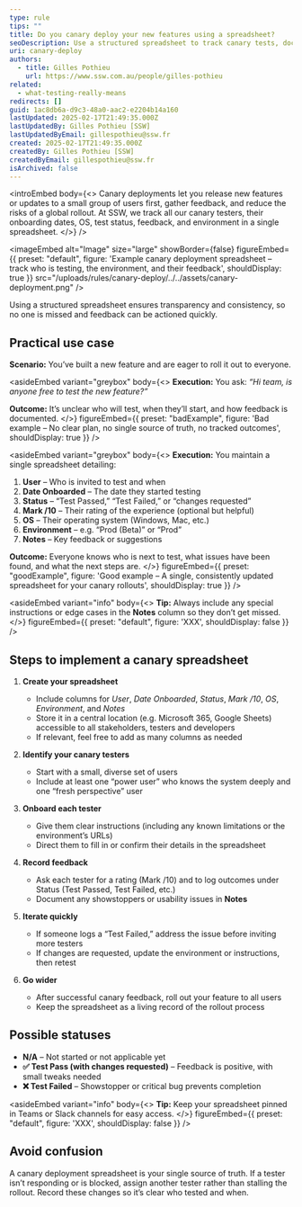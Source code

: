 ```yaml
---
type: rule
tips: ""
title: Do you canary deploy your new features using a spreadsheet?
seoDescription: Use a structured spreadsheet to track canary tests, document user feedback, and ensure a gradual and controlled rollout of new features.
uri: canary-deploy
authors:
  - title: Gilles Pothieu
    url: https://www.ssw.com.au/people/gilles-pothieu
related:
  - what-testing-really-means
redirects: []
guid: 1ac8db6a-d9c3-48a0-aac2-e2204b14a160
lastUpdated: 2025-02-17T21:49:35.000Z
lastUpdatedBy: Gilles Pothieu [SSW]
lastUpdatedByEmail: gillespothieu@ssw.fr
created: 2025-02-17T21:49:35.000Z
createdBy: Gilles Pothieu [SSW]
createdByEmail: gillespothieu@ssw.fr
isArchived: false
---
```


<introEmbed
  body={<>
Canary deployments let you release new features or updates to a small group of users first, gather feedback, and reduce the risks of a global rollout. At SSW, we track all our canary testers, their onboarding dates, OS, test status, feedback, and environment in a single spreadsheet.
  </>}
/>

<imageEmbed
  alt="Image"
  size="large"
  showBorder={false}
  figureEmbed={{
    preset: "default",
    figure: 'Example canary deployment spreadsheet – track who is testing, the environment, and their feedback',
    shouldDisplay: true
  }}
  src="/uploads/rules/canary-deploy/../../assets/canary-deployment.png"
/>

Using a structured spreadsheet ensures transparency and consistency, so no one is missed and feedback can be actioned quickly.

## Practical use case

**Scenario:** You’ve built a new feature and are eager to roll it out to everyone.

<asideEmbed
  variant="greybox"
  body={<>
    **Execution:** You ask: _“Hi team, is anyone free to test the new feature?”_

**Outcome:** It’s unclear who will test, when they’ll start, and how feedback is documented.
  </>}
  figureEmbed={{
    preset: "badExample",
    figure: 'Bad example – No clear plan, no single source of truth, no tracked outcomes',
    shouldDisplay: true
  }}
/>

<asideEmbed
  variant="greybox"
  body={<>
    **Execution:** You maintain a single spreadsheet detailing:

1. **User** – Who is invited to test and when
2. **Date Onboarded** – The date they started testing
3. **Status** – “Test Passed,” “Test Failed,” or “changes requested”
4. **Mark /10** – Their rating of the experience (optional but helpful)
5. **OS** – Their operating system (Windows, Mac, etc.)
6. **Environment** – e.g. “Prod (Beta)” or “Prod”
7. **Notes** – Key feedback or suggestions

**Outcome:** Everyone knows who is next to test, what issues have been found, and what the next steps are.
  </>}
  figureEmbed={{
    preset: "goodExample",
    figure: 'Good example – A single, consistently updated spreadsheet for your canary rollouts',
    shouldDisplay: true
  }}
/>

<asideEmbed
  variant="info"
  body={<>
    **Tip:** Always include any special instructions or edge cases in the **Notes** column so they don’t get missed.
  </>}
  figureEmbed={{
    preset: "default",
    figure: 'XXX',
    shouldDisplay: false
  }}
/>

## Steps to implement a canary spreadsheet

1. **Create your spreadsheet**

   * Include columns for *User*, *Date Onboarded*, *Status*, *Mark /10*, *OS*, *Environment*, and *Notes*
   * Store it in a central location (e.g. Microsoft 365, Google Sheets) accessible to all stakeholders, testers and developers
   * If relevant, feel free to add as many columns as needed

2. **Identify your canary testers**

   * Start with a small, diverse set of users
   * Include at least one “power user” who knows the system deeply and one “fresh perspective” user

3. **Onboard each tester**

   * Give them clear instructions (including any known limitations or the environment’s URLs)
   * Direct them to fill in or confirm their details in the spreadsheet

4. **Record feedback**

   * Ask each tester for a rating (Mark /10) and to log outcomes under Status (Test Passed, Test Failed, etc.)
   * Document any showstoppers or usability issues in **Notes**

5. **Iterate quickly**

   * If someone logs a “Test Failed,” address the issue before inviting more testers
   * If changes are requested, update the environment or instructions, then retest

6. **Go wider**

   * After successful canary feedback, roll out your feature to all users
   * Keep the spreadsheet as a living record of the rollout process

## Possible statuses

* **N/A** – Not started or not applicable yet
* **✅ Test Pass (with changes requested)** – Feedback is positive, with small tweaks needed
* **❌ Test Failed** – Showstopper or critical bug prevents completion

<asideEmbed
  variant="info"
  body={<>
    **Tip:** Keep your spreadsheet pinned in Teams or Slack channels for easy access.
  </>}
  figureEmbed={{
    preset: "default",
    figure: 'XXX',
    shouldDisplay: false
  }}
/>

## Avoid confusion

A canary deployment spreadsheet is your single source of truth. If a tester isn’t responding or is blocked, assign another tester rather than stalling the rollout. Record these changes so it’s clear who tested and when.
